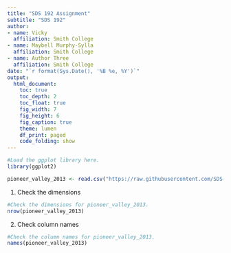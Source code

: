 ```yaml
---
title: "SDS 192 Assignment"
subtitle: "SDS 192"
author: 
- name: Vicky
  affiliation: Smith College
- name: Maybell Murphy-Sylla
  affiliation: Smith College
- name: Author Three
  affiliation: Smith College
date: "`r format(Sys.Date(), '%B %e, %Y')`"
output: 
  html_document:
    toc: true
    toc_depth: 2
    toc_float: true
    fig_width: 7
    fig_height: 6
    fig_caption: true
    theme: lumen
    df_print: paged
    code_folding: show
---
```




```r
#Load the ggplot library here.
library(ggplot2)
```

```r
pioneer_valley_2013 <- read.csv("https://raw.githubusercontent.com/SDS-192-Intro/sds-192-labs/main/Day7-GrammarGraphics/datasets/pioneer_valley_census_2013.csv", skip = 2)
```

1. Check the dimensions

```r
#Check the dimensions for pioneer_valley_2013.
nrow(pioneer_valley_2013)
```

2. Check column names

```r
#Check the column names for pioneer_valley_2013.
names(pioneer_valley_2013)
```
